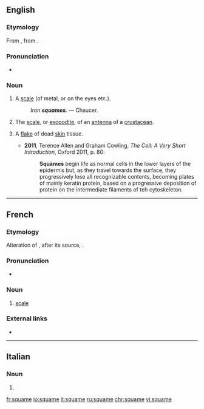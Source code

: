 ==English==

===Etymology===
From {{etyl|fro|en}} {{term|esquame|lang=fro}}, from {{etyl|la|en}} {{term|squāma|lang=la}}.

===Pronunciation===
* {{a|UK}} {{IPA|/skweɪm/|lang=en}}

===Noun===
{{en-noun}}

# {{context|obsolete|lang=en}} A [[scale]] (of metal, or on the eyes etc.).
#: ''Iron '''squames'''.'' &mdash; Chaucer.
# {{context|zoology|lang=en}} The [[scale]], or [[exopodite]], of an [[antenna]] of a [[crustacean]].
# {{context|medicine|lang=en}} A [[flake]] of dead [[skin]] tissue.
#* '''2011''', Terence Allen and Graham Cowling, ''The Cell: A Very Short Introduction'', Oxford 2011, p. 80:
#*: '''Squames''' begin life as normal cells in the lower layers of the epidermis but, as they travel towards the surface, they progressively lose all recognizable contents, becoming plates of mainly keratin protein, based on a progressive deposition of protein on the intermediate filaments of teh cytoskeleton.

----

==French==

===Etymology===
Alteration of {{etyl|fro|fr}} {{term|eschame|lang=fro}}, after its source, {{etyl|la|fr}} {{term|squama|lang=la}}.

===Pronunciation===
* {{IPA|/skwam/|lang=fr}}

===Noun===
{{fr-noun|f}}

# {{context|archaic|_|or|_|literary|lang=fr}} [[scale]]

===External links===
* {{R:TLFi}}

----

==Italian==

===Noun===
{{head|it|noun plural form|g=f}}

# {{plural of|squama|lang=it}}

[[fr:squame]]
[[io:squame]]
[[it:squame]]
[[ru:squame]]
[[chr:squame]]
[[vi:squame]]